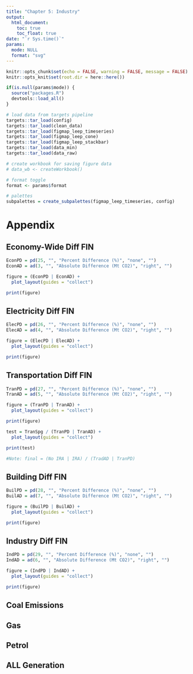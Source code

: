 ```yaml
---
title: "Chapter 5: Industry"
output: 
  html_document:
    toc: true
    toc_float: true
date: "`r Sys.time()`"
params:
  mode: NULL
  format: "svg"
---
```


```r
knitr::opts_chunk$set(echo = FALSE, warning = FALSE, message = FALSE)
knitr::opts_knit$set(root.dir = here::here())
```

```r
if(is.null(params$mode)) {
  source("packages.R")
  devtools::load_all()
}

# load data from targets pipeline
targets::tar_load(config)
targets::tar_load(clean_data)
targets::tar_load(figmap_leep_timeseries)
targets::tar_load(figmap_leep_cone)
targets::tar_load(figmap_leep_stackbar)
targets::tar_load(data_min)
targets::tar_load(data_raw)

# create workbook for saving figure data
# data_wb <- createWorkbook()

# format toggle
format <- params$format

# palettes
subpalettes = create_subpalettes(figmap_leep_timeseries, config)
```

# Appendix
## Economy-Wide Diff FIN
```r
EconPD = pd(25, "", "Percent Difference (%)", "none", "")
EconAD = ad(3, "", "Absolute Difference (Mt CO2)", "right", "")

figure = (EconPD | EconAD) + 
  plot_layout(guides = "collect")

print(figure)
```
## Electricity Diff FIN
```r
ElecPD = pd(26, "", "Percent Difference (%)", "none", "")
ElecAD = ad(4, "", "Absolute Difference (Mt CO2)", "right", "")

figure = (ElecPD | ElecAD) + 
  plot_layout(guides = "collect")

print(figure)
```
## Transportation Diff FIN
```r
TranPD = pd(27, "", "Percent Difference (%)", "none", "")
TranAD = ad(5, "", "Absolute Difference (Mt CO2)", "right", "")

figure = (TranPD | TranAD) + 
  plot_layout(guides = "collect")

print(figure)

test = TranSpg / (TranPD | TranAD) + 
  plot_layout(guides = "collect")

print(test)

#Note: final = (No IRA | IRA) / (TradAD | TranPD)
```
## Building Diff FIN
```r
BuilPD = pd(28, "", "Percent Difference (%)", "none", "")
BuilAD = ad(7, "", "Absolute Difference (Mt CO2)", "right", "")

figure = (BuilPD | BuilAD) + 
  plot_layout(guides = "collect")

print(figure)
```

## Industry Diff FIN
```r
IndPD = pd(29, "", "Percent Difference (%)", "none", "")
IndAD = ad(6, "", "Absolute Difference (Mt CO2)", "right", "")

figure = (IndPD | IndAD) + 
  plot_layout(guides = "collect")

print(figure)
```

## Coal Emissions
## Gas
## Petrol

## ALL Generation

















